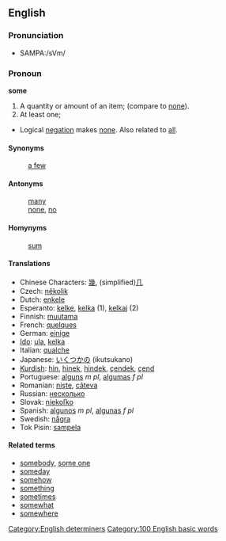 ==English==
===Pronunciation===
*SAMPA:/sVm/

=== Pronoun ===
'''some'''

# A quantity or amount of an item; (compare to [[none]]).
# At least one;
* Logical [[negation]] makes [[none]].  Also related to [[all]].

====Synonyms====
:[[a few]]

====Antonyms====
:[[many]]
:[[none]], [[no]]

====Homynyms====
:[[sum]]

==== Translations ====
*Chinese Characters: [[幾]], (simplified)[[几]]
*Czech: [[několik]]
*Dutch: [[enkele]]
*Esperanto: [[kelke]], [[kelka]] (1), [[kelkaj]] (2)
*Finnish: [[muutama]]
*French: [[quelques]]
*German: [[einige]]
*[[Ido]]: [[ula]], [[kelka]]
*Italian: [[qualche]]
*Japanese: [[いくつかの]] (ikutsukano)
*[[Kurdish]]: [[hin]], [[hinek]], [[hindek]], [[çendek]], [[çend]]
*Portuguese: [[alguns]] ''m pl'', [[algumas]] ''f pl''
*Romanian: [[nişte]], [[câteva]]
*Russian: [[несколько]] 
*Slovak: [[niekoľko]]
*Spanish: [[algunos]] ''m pl'', [[algunas]] ''f pl''
*Swedish: [[några]]
*Tok Pisin: [[sampela]]

==== Related terms ====
*[[somebody]], [[some one]]
*[[someday]]
*[[somehow]]
*[[something]]
*[[sometimes]]
*[[somewhat]]
*[[somewhere]]


[[Category:English determiners]]
[[Category:100 English basic words]]